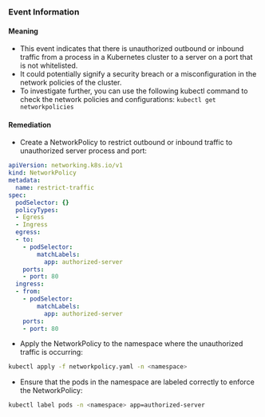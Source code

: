 
### Event Information

#### Meaning

- This event indicates that there is unauthorized outbound or inbound traffic from a process in a Kubernetes cluster to a server on a port that is not whitelisted.
- It could potentially signify a security breach or a misconfiguration in the network policies of the cluster.
- To investigate further, you can use the following kubectl command to check the network policies and configurations: 
  ```kubectl get networkpolicies```

#### Remediation

- Create a NetworkPolicy to restrict outbound or inbound traffic to unauthorized server process and port:
```yaml
apiVersion: networking.k8s.io/v1
kind: NetworkPolicy
metadata:
  name: restrict-traffic
spec:
  podSelector: {}
  policyTypes:
  - Egress
  - Ingress
  egress:
  - to:
    - podSelector:
        matchLabels:
          app: authorized-server
    ports:
    - port: 80
  ingress:
  - from:
    - podSelector:
        matchLabels:
          app: authorized-server
    ports:
    - port: 80
```

- Apply the NetworkPolicy to the namespace where the unauthorized traffic is occurring:
```bash
kubectl apply -f networkpolicy.yaml -n <namespace>
```

- Ensure that the pods in the namespace are labeled correctly to enforce the NetworkPolicy:
```bash
kubectl label pods -n <namespace> app=authorized-server
```

